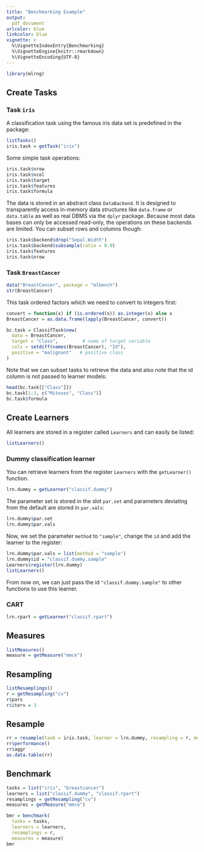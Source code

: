 ```yaml
---
title: "Benchmarking Example"
output:
  pdf_document
urlcolor: blue
linkcolor: blue
vignette: >
  %\VignetteIndexEntry{Benchmarking}
  %\VignetteEngine{knitr::rmarkdown}
  %\VignetteEncoding{UTF-8}
---
```

```r
library(mlrng)
```

## Create Tasks

### Task `iris`

A classification task using the famous iris data set is predefined in the package:
```r
listTasks()
iris.task = getTask("iris")
```
Some simple task operations:
```r
iris.task$nrow
iris.task$ncol
iris.task$target
iris.task$features
iris.task$formula
```
The data is stored in an abstract class `DataBackend`.
It is designed to transparently access in-memory data structures like `data.frame` or `data.table` as well as real DBMS via the `dplyr` package.
Because most data bases can only be accessed read-only, the operations on these backends are limited.
You can subset rows and columns though:
```r
iris.task$backend$drop("Sepal.Width")
iris.task$backend$subsample(ratio = 0.9)
iris.task$features
iris.task$nrow
```

### Task `BreastCancer`

```r
data("BreastCancer", package = "mlbench")
str(BreastCancer)
```
This task ordered factors which we need to convert to integers first:
```r
convert = function(x) if (is.ordered(x)) as.integer(x) else x
BreastCancer = as.data.frame(lapply(BreastCancer, convert))
```
```r
bc.task = ClassifTask$new(
  data = BreastCancer,
  target = "Class",         # name of target variable
  cols = setdiff(names(BreastCancer), "Id"),
  positive = "malignant"   # positive class
)
```
Note that we can subset tasks to retrieve the data and also note that the id column is not passed to learner models:
```r
head(bc.task[["Class"]])
bc.task[1:3, c("Mitoses", "Class")]
bc.task$formula
```

## Create Learners

All learners are stored in a register called `Learners` and can easily be listed:
```r
listLearners()
```

### Dummy classification learner

You can retrieve learners from the register `Learners` with the `getLearner()` function.
```r
lrn.dummy = getLearner("classif.dummy")
```

The parameter set is stored in the slot `par.set` and parameters deviating from the default are stored in `par.vals`:
```r
lrn.dummy$par.set
lrn.dummy$par.vals
```

Now, we set the parameter `method` to `"sample"`, change the `id` and add the learner to the register:
```r
lrn.dummy$par.vals = list(method = "sample")
lrn.dummy$id = "classif.dummy.sample"
Learners$register(lrn.dummy)
listLearners()
```
From now on, we can just pass the id `"classif.dummy.sample"` to other functions to use this learner.

### CART

```r
lrn.rpart = getLearner("classif.rpart")
```

## Measures

```r
listMeasures()
measure = getMeasure("mmce")
```

## Resampling

```r
listResamplings()
r = getResampling("cv")
r$pars
r$iters = 3
```

## Resample

```r
rr = resample(task = iris.task, learner = lrn.dummy, resampling = r, measure = measure)
rr$performance()
rr$aggr
as.data.table(rr)
```

## Benchmark

```r
tasks = list("iris", "breastcancer")
learners = list("classif.dummy", "classif.rpart")
resamplings = getResampling("cv")
measures = getMeasure("mmce")

bmr = benchmark(
  tasks = tasks,
  learners = learners,
  resamplings = r,
  measures = measure)
bmr
```
